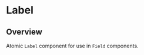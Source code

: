
<Meta of={LabelStories} />

# Label

<ResourceLinks
  sourceCode="https://github.com/cultureamp/kaizen-design-system/tree/main/packages/components/src/Label"
  className="!mb-8"
/>

<KaioNotification />

<Installation
  installCommand="yarn add @kaizen/components"
  importStatement='import { Label } from "@kaizen/components"'
/>

## Overview

Atomic `Label` component for use in `Field` components.

<Canvas of={LabelStories.Playground} />
<Controls of={LabelStories.Playground} />
